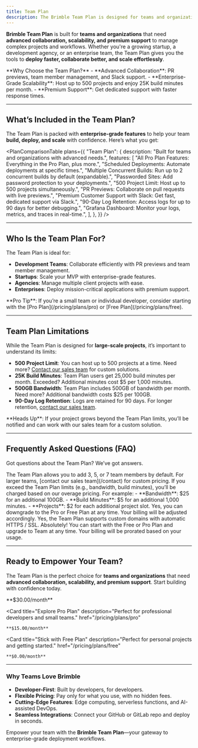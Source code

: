 ```yaml
---
title: Team Plan
description: The Brimble Team Plan is designed for teams and organizations that need advanced collaboration, scalability, and premium support for their projects.
---
```



**Brimble Team Plan** is built for **teams and organizations** that need **advanced collaboration, scalability, and premium support** to manage complex projects and workflows. Whether you're a growing startup, a development agency, or an enterprise team, the Team Plan gives you the tools to **deploy faster, collaborate better, and scale effortlessly**.

<Callout type="info">
  **Why Choose the Team Plan?**
  - **Advanced Collaboration**: PR previews, team member management, and Slack support.
  - **Enterprise-Grade Scalability**: Host up to 500 projects and enjoy 25K build minutes per month.
  - **Premium Support**: Get dedicated support with faster response times.
</Callout>

---

## What’s Included in the Team Plan?

The Team Plan is packed with **enterprise-grade features** to help your team **build, deploy, and scale** with confidence. Here’s what you get:

<PlanComparisonTable
  plans={{
    "Team Plan": {
      description: "Built for teams and organizations with advanced needs.",
      features: [
        "All Pro Plan Features: Everything in the Pro Plan, plus more.",
        "Scheduled Deployments: Automate deployments at specific times.",
        "Multiple Concurrent Builds: Run up to 2 concurrent builds by default (expandable).",
        "Passworded Sites: Add password protection to your deployments.",
        "500 Project Limit: Host up to 500 projects simultaneously.",
        "PR Previews: Collaborate on pull requests with live previews.",
        "Premium Customer Support with Slack: Get fast, dedicated support via Slack.",
        "90-Day Log Retention: Access logs for up to 90 days for better debugging.",
        "Grafana Dashboard: Monitor your logs, metrics, and traces in real-time.",
      ],
    },
  }}
/>

---

## Who Is the Team Plan For?

The Team Plan is ideal for:

- **Development Teams**: Collaborate efficiently with PR previews and team member management.
- **Startups**: Scale your MVP with enterprise-grade features.
- **Agencies**: Manage multiple client projects with ease.
- **Enterprises**: Deploy mission-critical applications with premium support.

<Callout type="tip">
  **Pro Tip**: If you’re a small team or individual developer, consider starting with the [Pro Plan](/pricing/plans/pro) or [Free Plan](/pricing/plans/free).
</Callout>

---

## Team Plan Limitations

While the Team Plan is designed for **large-scale projects**, it’s important to understand its limits:

- **500 Project Limit**: You can host up to 500 projects at a time. Need more? [Contact our sales team](/contact) for custom solutions.
- **25K Build Minutes**: Team Plan users get 25,000 build minutes per month. Exceeded? Additional minutes cost $5 per 1,000 minutes.
- **500GB Bandwidth**: Team Plan includes 500GB of bandwidth per month. Need more? Additional bandwidth costs $25 per 100GB.
- **90-Day Log Retention**: Logs are retained for 90 days. For longer retention, [contact our sales team](/contact).

<Callout type="warning">
  **Heads Up**: If your project grows beyond the Team Plan limits, you’ll be notified and can work with our sales team for a custom solution.
</Callout>

---

## Frequently Asked Questions (FAQ)

Got questions about the Team Plan? We’ve got answers.

<Accordions>
  <Accordion title="How many team members can I add?" id="team-members">
    The Team Plan allows you to add 3, 5, or 7 team members by default. For larger teams, [contact our sales team](/contact) for custom pricing.
  </Accordion>

  <Accordion title="What happens if I exceed the Team Plan limits?" id="exceed-limits">
    If you exceed the Team Plan limits (e.g., bandwidth, build minutes), you’ll be charged based on our overage pricing. For example:
    - **Bandwidth**: $25 for an additional 100GB.
    - **Build Minutes**: $5 for an additional 1,000 minutes.
    - **Projects**: $2 for each additional project slot.
  </Accordion>

  <Accordion title="Can I downgrade from the Team Plan later?" id="downgrade-later">
    Yes, you can downgrade to the Pro or Free Plan at any time. Your billing will be adjusted accordingly.
  </Accordion>

  <Accordion title="Does the Team Plan include custom domains?" id="custom-domains">
    Yes, the Team Plan supports custom domains with automatic HTTPS / SSL.
  </Accordion>

  <Accordion title="Can I try the Team Plan before committing?" id="try-team">
    Absolutely! You can start with the Free or Pro Plan and upgrade to Team at any time. Your billing will be prorated based on your usage.
  </Accordion>
</Accordions>

---

## Ready to Empower Your Team?

The Team Plan is the perfect choice for **teams and organizations** that need **advanced collaboration, scalability, and premium support**. Start building with confidence today.

<Cards>
  <Card
    title="Upgrade to Team"
    description="Get advanced collaboration and scalability for your team."
    href="/signup"
  >
    **$30.00/month**
  </Card>

  <Card
    title="Explore Pro Plan"
    description="Perfect for professional developers and small teams."
    href="/pricing/plans/pro"
  >
    **$15.00/month**
  </Card>

  <Card
    title="Stick with Free Plan"
    description="Perfect for personal projects and getting started."
    href="/pricing/plans/free"
  >
    **$0.00/month**
  </Card>
</Cards>

---

### Why Teams Love Brimble

- **Developer-First**: Built by developers, for developers.
- **Flexible Pricing**: Pay only for what you use, with no hidden fees.
- **Cutting-Edge Features**: Edge computing, serverless functions, and AI-assisted DevOps.
- **Seamless Integrations**: Connect your GitHub or GitLab repo and deploy in seconds.

Empower your team with the **Brimble Team Plan**—your gateway to enterprise-grade deployment workflows. 